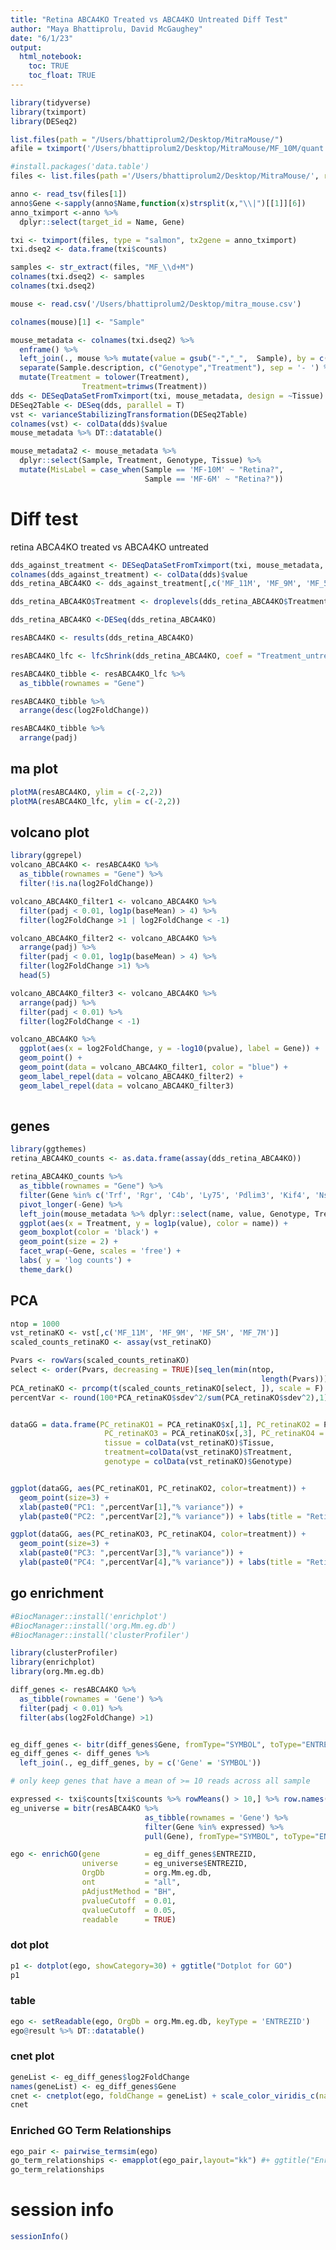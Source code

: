 ```yaml
---
title: "Retina ABCA4KO Treated vs ABCA4KO Untreated Diff Test"
author: "Maya Bhattiprolu, David McGaughey"
date: "6/1/23"
output: 
  html_notebook:
    toc: TRUE
    toc_float: TRUE
---
```



```r
library(tidyverse)
library(tximport)
library(DESeq2)

list.files(path = "/Users/bhattiprolum2/Desktop/MitraMouse/")
afile = tximport('/Users/bhattiprolum2/Desktop/MitraMouse/MF_10M/quant.sf', type = "salmon", txOut = TRUE)

#install.packages('data.table')
files <- list.files(path ='/Users/bhattiprolum2/Desktop/MitraMouse/', recursive = TRUE, pattern = 'quant.sf', full.names = TRUE)

anno <- read_tsv(files[1])
anno$Gene <-sapply(anno$Name,function(x)strsplit(x,"\\|")[[1]][6])
anno_tximport <-anno %>%
  dplyr::select(target_id = Name, Gene)

txi <- tximport(files, type = "salmon", tx2gene = anno_tximport)
txi.dseq2 <- data.frame(txi$counts)

samples <- str_extract(files, "MF_\\d+M")
colnames(txi.dseq2) <- samples
colnames(txi.dseq2)

mouse <- read.csv('/Users/bhattiprolum2/Desktop/mitra_mouse.csv')

colnames(mouse)[1] <- "Sample"

mouse_metadata <- colnames(txi.dseq2) %>% 
  enframe() %>% 
  left_join(., mouse %>% mutate(value = gsub("-","_",  Sample), by = c("value"))) %>%  
  separate(Sample.description, c("Genotype","Treatment"), sep = '- ') %>% 
  mutate(Treatment = tolower(Treatment), 
                Treatment=trimws(Treatment))
dds <- DESeqDataSetFromTximport(txi, mouse_metadata, design = ~Tissue)
DESeq2Table <- DESeq(dds, parallel = T)
vst <- varianceStabilizingTransformation(DESeq2Table)
colnames(vst) <- colData(dds)$value
mouse_metadata %>% DT::datatable()

mouse_metadata2 <- mouse_metadata %>%
  dplyr::select(Sample, Treatment, Genotype, Tissue) %>% 
  mutate(MisLabel = case_when(Sample == 'MF-10M' ~ "Retina?",
                              Sample == 'MF-6M' ~ "Retina?"))
```

# Diff test
retina ABCA4KO treated vs ABCA4KO untreated
```r
dds_against_treatment <- DESeqDataSetFromTximport(txi, mouse_metadata, design = ~Treatment)
colnames(dds_against_treatment) <- colData(dds)$value
dds_retina_ABCA4KO <- dds_against_treatment[,c('MF_11M', 'MF_9M', 'MF_5M', 'MF_7M')]

dds_retina_ABCA4KO$Treatment <- droplevels(dds_retina_ABCA4KO$Treatment)

dds_retina_ABCA4KO <-DESeq(dds_retina_ABCA4KO)

resABCA4KO <- results(dds_retina_ABCA4KO)

resABCA4KO_lfc <- lfcShrink(dds_retina_ABCA4KO, coef = "Treatment_untreated_vs_400.mg", type = "normal")

resABCA4KO_tibble <- resABCA4KO_lfc %>% 
  as_tibble(rownames = "Gene") 

resABCA4KO_tibble %>%
  arrange(desc(log2FoldChange))

resABCA4KO_tibble %>%
  arrange(padj)
```
## ma plot
```r
plotMA(resABCA4KO, ylim = c(-2,2))
plotMA(resABCA4KO_lfc, ylim = c(-2,2))
```
## volcano plot
```r
library(ggrepel)
volcano_ABCA4KO <- resABCA4KO %>%
  as_tibble(rownames = "Gene") %>%
  filter(!is.na(log2FoldChange)) 

volcano_ABCA4KO_filter1 <- volcano_ABCA4KO %>%
  filter(padj < 0.01, log1p(baseMean) > 4) %>%
  filter(log2FoldChange >1 | log2FoldChange < -1)

volcano_ABCA4KO_filter2 <- volcano_ABCA4KO %>%
  arrange(padj) %>%
  filter(padj < 0.01, log1p(baseMean) > 4) %>%
  filter(log2FoldChange >1) %>%
  head(5)

volcano_ABCA4KO_filter3 <- volcano_ABCA4KO %>%
  arrange(padj) %>%
  filter(padj < 0.01) %>%
  filter(log2FoldChange < -1)

volcano_ABCA4KO %>%
  ggplot(aes(x = log2FoldChange, y = -log10(pvalue), label = Gene)) +
  geom_point() +
  geom_point(data = volcano_ABCA4KO_filter1, color = "blue") +
  geom_label_repel(data = volcano_ABCA4KO_filter2) + 
  geom_label_repel(data = volcano_ABCA4KO_filter3)
  
```
## genes
```r
library(ggthemes)
retina_ABCA4KO_counts <- as.data.frame(assay(dds_retina_ABCA4KO))

retina_ABCA4KO_counts %>%
  as_tibble(rownames = "Gene") %>%
  filter(Gene %in% c('Trf', 'Rgr', 'C4b', 'Ly75', 'Pdlim3', 'Kif4', 'Nsl1', 'Tbx5')) %>%
  pivot_longer(-Gene) %>%
  left_join(mouse_metadata %>% dplyr::select(name, value, Genotype, Treatment, Tissue), by = c('name' = 'value')) %>%
  ggplot(aes(x = Treatment, y = log1p(value), color = name)) +
  geom_boxplot(color = 'black') +
  geom_point(size = 2) +
  facet_wrap(~Gene, scales = 'free') + 
  labs( y = 'log counts') +
  theme_dark()
```
## PCA

```r
ntop = 1000
vst_retinaKO <- vst[,c('MF_11M', 'MF_9M', 'MF_5M', 'MF_7M')]
scaled_counts_retinaKO <- assay(vst_retinaKO)

Pvars <- rowVars(scaled_counts_retinaKO)
select <- order(Pvars, decreasing = TRUE)[seq_len(min(ntop, 
                                                        length(Pvars)))]
PCA_retinaKO <- prcomp(t(scaled_counts_retinaKO[select, ]), scale = F)
percentVar <- round(100*PCA_retinaKO$sdev^2/sum(PCA_retinaKO$sdev^2),1)


dataGG = data.frame(PC_retinaKO1 = PCA_retinaKO$x[,1], PC_retinaKO2 = PCA_retinaKO$x[,2], 
                     PC_retinaKO3 = PCA_retinaKO$x[,3], PC_retinaKO4 = PCA_retinaKO$x[,4], 
                     tissue = colData(vst_retinaKO)$Tissue,
                     treatment=colData(vst_retinaKO)$Treatment,
                     genotype = colData(vst_retinaKO)$Genotype)


ggplot(dataGG, aes(PC_retinaKO1, PC_retinaKO2, color=treatment)) +
  geom_point(size=3) +
  xlab(paste0("PC1: ",percentVar[1],"% variance")) +
  ylab(paste0("PC2: ",percentVar[2],"% variance")) + labs(title = "Retina ABCA4KO PCA 1/2")

ggplot(dataGG, aes(PC_retinaKO3, PC_retinaKO4, color=treatment)) +
  geom_point(size=3) +
  xlab(paste0("PC3: ",percentVar[3],"% variance")) +
  ylab(paste0("PC4: ",percentVar[4],"% variance")) + labs(title = "Retina ABCA4KO PCA 3/4")
```
## go enrichment
```r
#BiocManager::install('enrichplot')
#BiocManager::install('org.Mm.eg.db')
#BiocManager::install('clusterProfiler')

library(clusterProfiler)
library(enrichplot)
library(org.Mm.eg.db)

diff_genes <- resABCA4KO %>% 
  as_tibble(rownames = 'Gene') %>% 
  filter(padj < 0.01) %>%
  filter(abs(log2FoldChange) >1)


eg_diff_genes <- bitr(diff_genes$Gene, fromType="SYMBOL", toType="ENTREZID", OrgDb="org.Mm.eg.db")
eg_diff_genes <- diff_genes %>%
  left_join(., eg_diff_genes, by = c('Gene' = 'SYMBOL'))

# only keep genes that have a mean of >= 10 reads across all sample

expressed <- txi$counts[txi$counts %>% rowMeans() > 10,] %>% row.names()
eg_universe = bitr(resABCA4KO %>% 
                              as_tibble(rownames = 'Gene') %>% 
                              filter(Gene %in% expressed) %>% 
                              pull(Gene), fromType="SYMBOL", toType="ENTREZID", OrgDb="org.Mm.eg.db")

ego <- enrichGO(gene          = eg_diff_genes$ENTREZID,
                universe      = eg_universe$ENTREZID,
                OrgDb         = org.Mm.eg.db,
                ont           = "all",
                pAdjustMethod = "BH",
                pvalueCutoff  = 0.01,
                qvalueCutoff  = 0.05,
                readable      = TRUE)

```

### dot plot
```r
p1 <- dotplot(ego, showCategory=30) + ggtitle("Dotplot for GO")
p1
```

### table
```r
ego <- setReadable(ego, OrgDb = org.Mm.eg.db, keyType = 'ENTREZID')
ego@result %>% DT::datatable()
```
### cnet plot
```r
geneList <- eg_diff_genes$log2FoldChange
names(geneList) <- eg_diff_genes$Gene
cnet <- cnetplot(ego, foldChange = geneList) + scale_color_viridis_c(name = 'log2(FoldChange)')
cnet
```

### Enriched GO Term Relationships
```r
ego_pair <- pairwise_termsim(ego) 
go_term_relationships <- emapplot(ego_pair,layout="kk") #+ ggtitle("Enriched GO Term Relationships")
go_term_relationships
```

# session info
```r
sessionInfo()
```

    
    